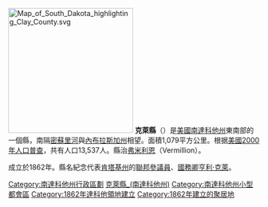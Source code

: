 {{noteTA
|G1=USState
}}

{{Otheruses|克莱县|subject=美國南達科他州的一個縣|other=同名的縣}}
[[File:Map_of_South_Dakota_highlighting_Clay_County.svg|250px]]
'''克萊縣'''（{{lang-en|Clay County}}）是[[美國|美國]][[南達科他州|南達科他州]]東南部的一個縣，南隔[[密蘇里河|密蘇里河]]與[[內布拉斯加州|內布拉斯加州]]相望。面積1,079平方公里。根据[[美國2000年人口普查|美國2000年人口普查]]，共有人口13,537人。縣治[[弗米利恩_(南達科他州)|弗米利恩]]（Vermillion）。

成立於1862年。縣名紀念代表[[肯塔基州|肯塔基州]]的[[美國參議院|聯邦參議員]]、[[美國國務卿|國務卿]][[亨利·克萊|亨利·克萊]]。

{{DEFAULTSORT:Clay County, South Dakota}}
[[Category:南達科他州行政區劃|Category:南達科他州行政區劃]]
[[Category:克萊縣_(南達科他州)|]]
[[Category:南達科他州小型都會區|Category:南達科他州小型都會區]]
[[Category:1862年達科他領地建立|Category:1862年達科他領地建立]]
[[Category:1862年建立的聚居地|Category:1862年建立的聚居地]]

{{SouthDakota-geo-stub}}